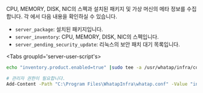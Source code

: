 CPU, MEMORY, DISK, NIC의 스펙과 설치된 패키지 및 가상 머신의 메타 정보를 수집합니다.
각 <Cmdname sid="category" className="uitext" />에서 다음 내용을 확인하실 수 있습니다.

* `server_package`: 설치된 패키지입니다.
* `server_inventory`: CPU, MEMORY, DISK, NIC의 스펙입니다.
* `server_pending_security_update`: 리눅스의 보안 패치 대기 목록입니다.

<Tabs groupId='server-user-script's>
<TabItem value="lxs" label="Linux Shell">

```bash title=SH
echo "inventory.product.enabled=true" |sudo tee -a /usr/whatap/infra/conf/whatap.conf
```

</TabItem>
<TabItem value="wps" label="Windows Powershell">

```bash title=SH
# 관리자 권한이 필요합니다.
Add-Content -Path "C:\Program Files\WhatapInfra\whatap.conf" -Value "inventory.product.enabled=true"
```

</TabItem>
</Tabs>
